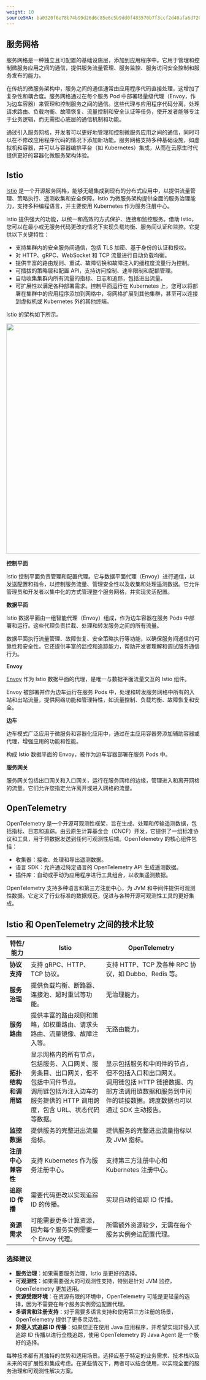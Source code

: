 ```yaml
---
weight: 10
sourceSHA: ba0320f6e78b74b99d26d6c85e6c5b9dd0f483570b7f3ccf2d40afa6d720ef10
---
```


## 服务网格

服务网格是一种独立且可配置的基础设施层，添加到应用程序中。它用于管理和控制微服务应用之间的通信，提供服务流量管理、服务监控、服务访问安全控制和服务发布的能力。

在传统的微服务架构中，服务之间的通信通常由应用程序代码直接处理，这增加了复杂性和耦合度。服务网格通过在每个服务 Pod 中部署轻量级代理（Envoy，作为边车容器）来管理和控制服务之间的通信。这些代理与应用程序代码分离，处理请求路由、负载均衡、故障恢复、流量控制和安全认证等任务，使开发者能够专注于业务逻辑，而无需担心底层的通信机制和功能。

通过引入服务网格，开发者可以更好地管理和控制微服务应用之间的通信，同时可以在不修改应用程序代码的情况下添加新功能。服务网格支持多种基础设施，如虚拟机和容器，并可以与容器编排平台（如 Kubernetes）集成，从而在云原生时代提供更好的容器化微服务架构体验。

## Istio

[Istio](https://istio.io/latest/about/service-mesh/) 是一个开源服务网格，能够无缝集成到现有的分布式应用中，以提供流量管理、策略执行、遥测收集和安全保障。Istio 为微服务架构提供全面的服务治理能力，支持多种编程语言，并主要使用 Kubernetes 作为服务注册中心。

Istio 提供强大的功能，以统一和高效的方式保护、连接和监控服务。借助 Istio，您可以在最小或无服务代码更改的情况下实现负载均衡、服务间认证和监控。它提供以下关键特性：

- 支持集群内的安全服务间通信，包括 TLS 加密、基于身份的认证和授权。
- 对 HTTP、gRPC、WebSocket 和 TCP 流量进行自动负载均衡。
- 提供丰富的路由规则、重试、故障切换和故障注入的细粒度流量行为控制。
- 可插拔的策略层和配置 API，支持访问控制、速率限制和配额管理。
- 自动收集集群内所有流量的指标、日志和追踪，包括进出流量。
- 可扩展性以满足各种部署需求。控制平面运行在 Kubernetes 上，您可以将部署在集群中的应用程序添加到网格中，将网格扩展到其他集群，甚至可以连接到虚拟机或 Kubernetes 外的其他终端。

Istio 的架构如下所示。

<img src="/zh/img/33servicemesh.svg" width="600" />

**控制平面**

Istio 控制平面负责管理和配置代理。它与数据平面代理（Envoy）进行通信，以发送配置和指令，以控制服务流量、管理安全性以及收集和处理遥测数据。它允许管理员和开发者以集中化的方式管理整个服务网格，并实现灵活配置。

**数据平面**

Istio 数据平面由一组智能代理（Envoy）组成，作为边车容器在服务 Pods 中部署和运行。这些代理负责拦截、处理和转发服务之间的所有流量。

数据平面执行流量管理、故障恢复、安全策略执行等功能，以确保服务间通信的可靠性和安全性。它还提供丰富的监控和追踪能力，帮助开发者理解和调试服务通信行为。

**Envoy**

[Envoy](https://istio.io/latest/docs/ops/deployment/architecture/#envoy) 作为 Istio 数据平面的代理，是唯一与数据平面流量交互的 Istio 组件。

Envoy 被部署并作为边车运行在服务 Pods 中，处理和转发服务网格中所有的入站和出站流量，提供网络功能和管理特性，如流量控制、负载均衡、故障恢复和安全。

**边车**

边车模式广泛应用于微服务和容器化应用中，通过在主应用容器旁添加辅助容器或代理，增强应用的功能和性能。

构成 Istio 数据平面的 Envoy，被作为边车容器部署在服务 Pods 中。

**服务网关**

服务网关包括出口网关和入口网关，运行在服务网格的边缘，管理进入和离开网格的流量。它们允许您指定允许离开或进入网格的流量。

## OpenTelemetry

OpenTelemetry 是一个开源可观测性框架，旨在生成、处理和传输遥测数据，包括指标、日志和追踪。由云原生计算基金会（CNCF）开发，它提供了一组标准协议和工具，用于将数据发送到任何可观测性后端。OpenTelemetry 的核心组件包括：

- 收集器：接收、处理和导出遥测数据。
- 语言 SDK：允许通过特定语言的 OpenTelemetry API 生成遥测数据。
- 插件库：自动或手动为应用程序进行工具组合，以收集遥测数据。

OpenTelemetry 支持多种语言和第三方注册中心，为 JVM 和中间件提供可观测性数据。它定义了行业标准的数据规范，促进与各种开源可观测性工具的更好集成。

## Istio 和 OpenTelemetry 之间的技术比较

| 特性/能力                    | Istio                                                                                                                                                                                                                                                                | OpenTelemetry                                                                                                                                                                                                                                                    |
|------------------------------|-----------------------------------------------------------------------------------------------------------------------------------------------------------------------------------------------------------------------------------------------------------------------|------------------------------------------------------------------------------------------------------------------------------------------------------------------------------------------------------------------------------------------------------------------|
| **协议支持**                 | 支持 gRPC、HTTP、TCP 协议。                                                                                                                                                                                                                                       | 支持 HTTP、TCP 及各种 RPC 协议，如 Dubbo、Redis 等。                                                                                                                                                                                                         |
| **服务治理**                 | 提供负载均衡、断路器、连接池、超时重试等功能。                                                                                                                                                                                                                       | 无治理能力。                                                                                                                                                                                                                                                     |
| **服务路由**                 | 提供丰富的路由规则和策略，如权重路由、请求头路由、流量镜像、故障注入等。                                                                                                                                                                                           | 无路由能力。                                                                                                                                                                                                                                                    |
| **拓扑结构和调用链**         | 显示网格内的所有节点，包括服务、入口网关、服务条目、出口网关，但不包括中间件节点。<br />调用链包括为注入边车的服务提供的 HTTP 调用跨度，包含 URL、状态代码等数据。                                                                                     | 显示包括服务和中间件的节点，但不包括入口和出口网关。<br />调用链包括 HTTP 链接数据、内部方法调用链数据和服务到中间件的链接数据。跨度数据也可以通过 SDK 主动报告。                                                                                                        |
| **监控数据**                 | 提供服务的完整进出流量指标。                                                                                                                                                                                                                                        | 提供服务的完整进出流量指标以及 JVM 指标。                                                                                                                                                                                                                       |
| **注册中心兼容性**           | 支持 Kubernetes 作为服务注册中心。                                                                                                                                                                                                                                | 支持第三方注册中心和 Kubernetes 注册中心。                                                                                                                                                                                                                     |
| **追踪 ID 传播**             | 需要代码更改以实现追踪 ID 的传播。                                                                                                                                                                                                                                | 实现自动的追踪 ID 传播。                                                                                                                                                                                                                                       |
| **资源需求**                 | 可能需要更多计算资源，因为每个服务实例需要一个 Envoy 代理。                                                                                                                                                                                                      | 所需额外资源较少，无需在每个服务实例旁边配置代理。                                                                                                                                                                                                             |

### 选择建议

- **服务治理**：如果需要服务治理，Istio 是更好的选择。
- **可观测性**：如果需要强大的可观测性支持，特别是针对 JVM 监控，OpenTelemetry 更加适用。
- **资源受限环境**：在资源有限的环境中，OpenTelemetry 可能是更轻量的选择，因为不需要在每个服务实例旁边配置代理。
- **多语言和注册支持**：对于需要多语言支持和使用第三方注册的场景，OpenTelemetry 提供了更多灵活性。
- **非侵入式追踪 ID 传播**：如果您正在使用 Java 应用程序，并希望实现非侵入式追踪 ID 传播以进行全栈追踪，使用 OpenTelemetry 的 Java Agent 是一个极好的选择。

每种技术都有其独特的优势和适用场景。选择应基于特定的业务需求、技术栈以及未来的可扩展性和集成考虑。在某些情况下，两者可以结合使用，以实现全面的服务治理和可观测性解决方案。
